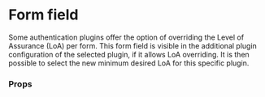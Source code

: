 

<Meta of={Stories} />

# Form field

Some authentication plugins offer the option of overriding the Level of Assurance (LoA) per form.
This form field is visible in the additional plugin configuration of the selected plugin, if it
allows LoA overriding. It is then possible to select the new minimum desired LoA for this specific
plugin.

<Canvas of={Stories.Default} />

### Props

<ArgTypes of={LoAOverride} />
